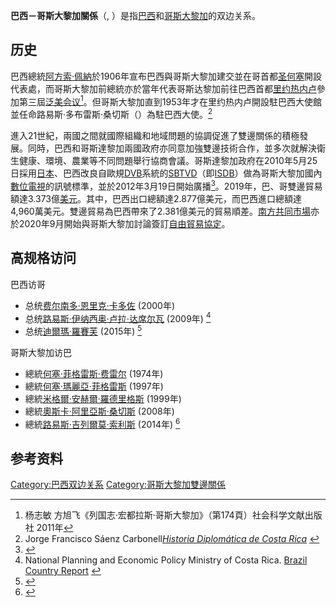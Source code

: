 {{Infobox Bilateral relations|巴西－哥斯大黎加|巴西|哥斯大黎加|map=Brazil Costa Rica Locator.svg|mission1=巴西駐哥斯大黎加<br>大使館
|mission2=哥斯大黎加駐巴西<br>大使館}}
'''巴西－哥斯大黎加關係'''（{{lang-pt|Relações entre Brasil e Costa Rica}}, {{lang-es|Relaciones Brasil-Costa Rica}}）是指[[巴西|巴西]]和[[哥斯大黎加|哥斯大黎加]]的双边关系。

== 历史 ==
巴西總統[[阿方索·佩納|阿方索·佩納]]於1906年宣布巴西與哥斯大黎加建交並在哥首都[[聖荷西_(哥斯大黎加)|圣何塞]]開設代表處，而哥斯大黎加前總統{{link-en|阿斯森西昂·埃斯基韋爾·伊瓦拉|Ascensión Esquivel Ibarra}}亦於當年代表哥斯达黎加前往巴西首都[[里约热内卢|里约热内卢]]參加第三屆[[泛美会议|泛美会议]]<ref>杨志敏 方旭飞《列国志·宏都拉斯·哥斯大黎加》（第174頁）社会科学文献出版社 2011年</ref>。但哥斯大黎加直到1953年才在里约热内卢開設駐巴西大使館並任命路易斯·多布雷斯·桑切斯（{{lang-es|Luis Dobles Sánchez}}）為駐巴西大使。<ref name="RRII" >Jorge Francisco Sáenz Carbonell''[http://www.ri.una.ac.cr/ArchivosPDF/HISTORIA%20DIPLOMATICA%20DE%20CR.pdf Historia Diplomática de Costa Rica] {{Wayback|url=http://www.ri.una.ac.cr/ArchivosPDF/HISTORIA%20DIPLOMATICA%20DE%20CR.pdf |date=20161020181156 }}''</ref>

進入21世紀，兩國之間就國際組織和地域問題的協調促進了雙邊關係的積極發展。同時，巴西和哥斯達黎加兩國政府亦同意加強雙邊技術合作，並多次就解決衛生健康、環境、農業等不同問題舉行協商會議。哥斯達黎加政府在2010年5月25日採用[[日本|日本]]、巴西改良自歐規[[DVB|DVB]]系統的[[SBTVD|SBTVD]]（即[[ISDB|ISDB]]）做為哥斯大黎加國內[[數位電視|數位電視]]的訊號標準，並於2012年3月19日開始廣播<ref>{{cite news |title=Costa Rica held its first broadcast on DTT ISDB-Tb |url=http://www.panoramaaudiovisual.com/en/2012/03/21/Costa-Rica-makes-its-first-broadcast-on-DTT-under-tb-ISDB/ |publisher=Panorama Audiovisual |date=2012-03-21 |accessdate=2012-03-22 |deadurl=yes |archiveurl=https://web.archive.org/web/20120330132451/http://www.panoramaaudiovisual.com/en/2012/03/21/Costa-Rica-makes-its-first-broadcast-on-DTT-under-tb-ISDB/ |archivedate=2012-03-30 }}</ref>。2019年，巴、哥雙邊貿易額達3.373億[[美元|美元]]。其中，巴西出口總額達2.877億美元，而巴西進口總額達4,960萬美元。雙邊貿易為巴西帶來了2.381億美元的貿易順差。[[南方共同市場|南方共同市場]]亦於2020年9月開始與哥斯大黎加討論簽訂[[自由貿易協定|自由貿易協定]]。

==高规格访问==
巴西访哥
* 总统[[费尔南多·恩里克·卡多佐|费尔南多·恩里克·卡多佐]] (2000年)
* 总统[[路易斯·伊纳西奥·卢拉·达席尔瓦|路易斯·伊纳西奥·卢拉·达席尔瓦]] (2009年) <ref>National Planning and Economic Policy Ministry of Costa Rica. [http://documentos.mideplan.go.cr/alfresco/d/d/workspace/SpacesStore/59044654-28cf-490b-8cab-71311575f91b/BRASIL.pdf Brazil Country Report] {{Webarchive|url=https://web.archive.org/web/20120425162357/http://documentos.mideplan.go.cr/alfresco/d/d/workspace/SpacesStore/59044654-28cf-490b-8cab-71311575f91b/BRASIL.pdf |date=2012-04-25 }}</ref>
* 总统[[迪爾瑪·羅賽芙|迪爾瑪·羅賽芙]] (2015年) <ref>{{Cite news | url=https://www.gov.br/mre/pt-br/assuntos/relacoes-bilaterais/todos-os-paises/republica-da-costa-rica | title=República da Costa Rica | publisher=巴西對外關係部 | date=2020-12-02 | language=pt | accessdate=2020-12-12 | archive-date=2022-03-20 | archive-url=https://web.archive.org/web/20220320182848/https://www.gov.br/mre/pt-br/assuntos/relacoes-bilaterais/todos-os-paises/republica-da-costa-rica }}</ref>

哥斯大黎加访巴
* 總統[[何塞·菲格雷斯·费雷尔|何塞·菲格雷斯·费雷尔]] (1974年)
* 總統[[何塞·瑪麗亞·菲格雷斯|何塞·瑪麗亞·菲格雷斯]] (1997年)
* 總統[[米格爾·安赫爾·羅德里格斯|米格爾·安赫爾·羅德里格斯]] (1999年)
* 總統[[奧斯卡·阿里亞斯·桑切斯|奧斯卡·阿里亞斯·桑切斯]] (2008年)
* 總統[[路易斯·吉列爾莫·索利斯|路易斯·吉列爾莫·索利斯]] (2014年) <ref>{{Cite news | url=https://ticotimes.net/2014/12/30/costa-ricas-luis-guillermo-solis-to-spend-the-new-year-in-brazil | title=Costa Rica’s Luis Guillermo Solís to spend the New Year in Brazil | publisher=The Tico Times | date=2014-12-30 | language=en | accessdate=2020-12-12 | archive-date=2021-01-05 | archive-url=https://web.archive.org/web/20210105052743/https://ticotimes.net/2014/12/30/costa-ricas-luis-guillermo-solis-to-spend-the-new-year-in-brazil | dead-url=no }}</ref>

==参考资料==
{{portal|巴西}}

{{reflist}}

{{巴西外交}}
{{哥斯大黎加外交}}
[[Category:巴西双边关系|Category:巴西双边关系]]
[[Category:哥斯大黎加雙邊關係|Category:哥斯大黎加雙邊關係]]